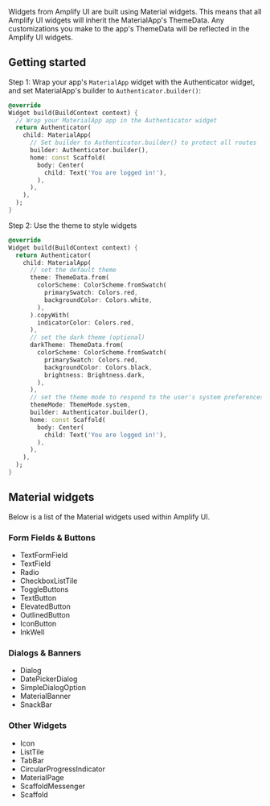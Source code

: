 
Widgets from Amplify UI are built using <Link isExternal href="https://docs.flutter.dev/development/ui/widgets/material">Material widgets</Link>. This means that all Amplify UI widgets will inherit the MaterialApp's <Link isExternal href="https://api.flutter.dev/flutter/material/ThemeData-class.html">ThemeData</Link>. Any customizations you make to the app's ThemeData will be reflected in the Amplify UI widgets.

## Getting started

Step 1: Wrap your app's `MaterialApp` widget with the Authenticator widget, and set MaterialApp's builder to `Authenticator.builder()`:

```dart
@override
Widget build(BuildContext context) {
  // Wrap your MaterialApp app in the Authenticator widget
  return Authenticator(
    child: MaterialApp(
      // Set builder to Authenticator.builder() to protect all routes
      builder: Authenticator.builder(),
      home: const Scaffold(
        body: Center(
          child: Text('You are logged in!'),
        ),
      ),
    ),
  );
}
```

Step 2: Use the theme to style widgets

```dart
@override
Widget build(BuildContext context) {
  return Authenticator(
    child: MaterialApp(
      // set the default theme
      theme: ThemeData.from(
        colorScheme: ColorScheme.fromSwatch(
          primarySwatch: Colors.red,
          backgroundColor: Colors.white,
        ),
      ).copyWith(
        indicatorColor: Colors.red,
      ),
      // set the dark theme (optional)
      darkTheme: ThemeData.from(
        colorScheme: ColorScheme.fromSwatch(
          primarySwatch: Colors.red,
          backgroundColor: Colors.black,
          brightness: Brightness.dark,
        ),
      ),
      // set the theme mode to respond to the user's system preferences (optional)
      themeMode: ThemeMode.system,
      builder: Authenticator.builder(),
      home: const Scaffold(
        body: Center(
          child: Text('You are logged in!'),
        ),
      ),
    ),
  );
}
```

## Material widgets

Below is a list of the Material widgets used within Amplify UI.

### Form Fields & Buttons

- <Link
    isExternal
    href="https://api.flutter.dev/flutter/material/TextFormField-class.html"
  >
    TextFormField
  </Link>
- <Link
    isExternal
    href="https://api.flutter.dev/flutter/material/TextField-class.html"
  >
    TextField
  </Link>
- <Link
    isExternal
    href="https://api.flutter.dev/flutter/material/Radio-class.html"
  >
    Radio
  </Link>

- <Link
    isExternal
    href="https://api.flutter.dev/flutter/material/CheckboxListTile-class.html"
  >
    CheckboxListTile
  </Link>
- <Link
    isExternal
    href="https://api.flutter.dev/flutter/material/ToggleButtons-class.html"
  >
    ToggleButtons
  </Link>
- <Link
    isExternal
    href="https://api.flutter.dev/flutter/material/TextButton-class.html"
  >
    TextButton
  </Link>
- <Link
    isExternal
    href="https://api.flutter.dev/flutter/material/ElevatedButton-class.html"
  >
    ElevatedButton
  </Link>
- <Link
    isExternal
    href="https://api.flutter.dev/flutter/material/OutlinedButton-class.html"
  >
    OutlinedButton
  </Link>
- <Link
    isExternal
    href="https://api.flutter.dev/flutter/material/IconButton-class.html"
  >
    IconButton
  </Link>
- <Link
    isExternal
    href="https://api.flutter.dev/flutter/material/InkWell-class.html"
  >
    InkWell
  </Link>

### Dialogs & Banners

- <Link
    isExternal
    href="https://api.flutter.dev/flutter/material/Dialog-class.html"
  >
    Dialog
  </Link>
- <Link
    isExternal
    href="https://api.flutter.dev/flutter/material/DatePickerDialog-class.html"
  >
    DatePickerDialog
  </Link>
- <Link
    isExternal
    href="https://api.flutter.dev/flutter/material/SimpleDialogOption-class.html"
  >
    SimpleDialogOption
  </Link>
- <Link
    isExternal
    href="https://api.flutter.dev/flutter/material/MaterialBanner-class.html"
  >
    MaterialBanner
  </Link>
- <Link
    isExternal
    href="https://api.flutter.dev/flutter/material/SnackBar-class.html"
  >
    SnackBar
  </Link>

### Other Widgets

- <Link
    isExternal
    href="https://api.flutter.dev/flutter/material/Icon-class.html"
  >
    Icon
  </Link>
- <Link
    isExternal
    href="https://api.flutter.dev/flutter/material/ListTile-class.html"
  >
    ListTile
  </Link>
- <Link
    isExternal
    href="https://api.flutter.dev/flutter/widgets/TabBar-class.html"
  >
    TabBar
  </Link>
- <Link
    isExternal
    href="https://api.flutter.dev/flutter/material/CircularProgressIndicator-class.html"
  >
    CircularProgressIndicator
  </Link>
- <Link
    isExternal
    href="https://api.flutter.dev/flutter/material/MaterialPage-class.html"
  >
    MaterialPage
  </Link>
- <Link
    isExternal
    href="https://api.flutter.dev/flutter/material/ScaffoldMessenger-class.html"
  >
    ScaffoldMessenger
  </Link>
- <Link
    isExternal
    href="https://api.flutter.dev/flutter/material/Scaffold-class.html"
  >
    Scaffold
  </Link>
